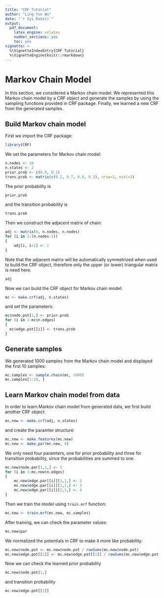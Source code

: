 ```yaml
---
title: "CRF Tutorial"
author: "Ling-Yun Wu"
date: "`r Sys.Date()`"
output: 
  pdf_document:
    latex_engine: xelatex
    number_sections: yes
    toc: yes
vignette: >
  %\VignetteIndexEntry{CRF Tutorial}
  %\VignetteEngine{knitr::rmarkdown}
---
```


# Markov Chain Model

In this section, we considered a Markov chain model. We represented this Markov chain model by a CRF object and generate the samples by using the sampling functions provided in CRF package. Finally, we learned a new CRF from the generated samples.

## Build Markov chain model

First we import the CRF package:
```r
library(CRF)
```

We set the parameters for Markov chain model:
```r
n.nodes <- 10
n.states <- 2
prior.prob <- c(0.9, 0.1)
trans.prob <- matrix(c(0.2, 0.7, 0.8, 0.3), nrow=2, ncol=2)
```

The prior probability is 
```r
prior.prob
```
and the transition probability is 
```r
trans.prob
```

Then we construct the adjacent matrix of chain:
```r
adj <- matrix(0, n.nodes, n.nodes)
for (i in 1:(n.nodes-1))
{
	adj[i, i+1] <- 1
}
```
Note that the adjacent matrix will be automatically symmetrized when used to build the CRF object, therefore only the upper (or lower) triangular matrix is need here.

```r
adj
```

Now we can build the CRF object for Markov chain model:
```r
mc <- make.crf(adj, n.states)
```
and set the parameters:
```r
mc$node.pot[1,] <- prior.prob
for (i in 1:mc$n.edges)
{
  mc$edge.pot[[i]] <- trans.prob
}
```

## Generate samples

We generated 1000 samples from the Markov chain model and displayed the first 10 samples:
```r
mc.samples <- sample.chain(mc, 1000)
mc.samples[1:10, ]
```

## Learn Markov chain model from data

In order to learn Markov chain model from generated data, we first build another CRF object:
```r
mc.new <- make.crf(adj, n.states)
```
and create the paramter structure:
```r
mc.new <- make.features(mc.new)
mc.new <- make.par(mc.new, 4)
```
We only need four paramters, one for prior probability and three for transition probability, since the probabilities are summed to one.
```r
mc.new$node.par[1,1,] <- 1
for (i in 1:mc.new$n.edges)
{
	mc.new$edge.par[[i]][1,1,] <- 2
	mc.new$edge.par[[i]][1,2,] <- 3
	mc.new$edge.par[[i]][2,1,] <- 4
}
```

Then we train the model using `train.mrf` function:
```r
mc.new <- train.mrf(mc.new, mc.samples)
```

After training, we can check the parameter values:
```r
mc.new$par
```

We normalized the potentials in CRF to make it more like probability:
```r
mc.new$node.pot <- mc.new$node.pot / rowSums(mc.new$node.pot)
mc.new$edge.pot[[1]] <- mc.new$edge.pot[[1]] / rowSums(mc.new$edge.pot[[1]])
```

Now we can check the learned prior probability
```r
mc.new$node.pot[1,]
```
and transition probability
```r
mc.new$edge.pot[[1]]
```
